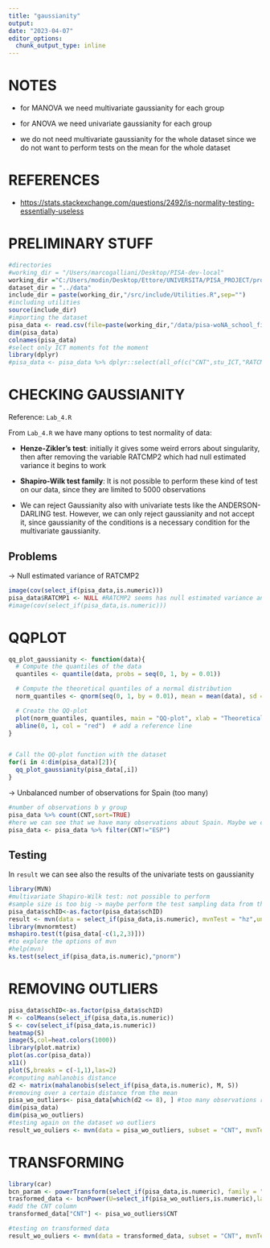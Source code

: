 ```yaml
---
title: "gaussianity"
output: 
date: "2023-04-07"
editor_options: 
  chunk_output_type: inline
---
```


# NOTES

-   for MANOVA we need multivariate gaussianity for each group

-   for ANOVA we need univariate gaussianity for each group

-   we do not need multivariate gaussianity for the whole dataset since we do not want to perform tests on the mean for the whole dataset

# REFERENCES

-   <https://stats.stackexchange.com/questions/2492/is-normality-testing-essentially-useless>

# PRELIMINARY STUFF

```r
#directories
#working_dir = "/Users/marcogalliani/Desktop/PISA-dev-local"
working_dir ="C:/Users/modin/Desktop/Ettore/UNIVERSITA/PISA_PROJECT/progetto-applied"
dataset_dir = "../data"
include_dir = paste(working_dir,"/src/include/Utilities.R",sep="")
#including utilities
source(include_dir)
#importing the dataset
pisa_data <- read.csv(file=paste(working_dir,"/data/pisa-woNA_school_final.csv",sep=""))
dim(pisa_data)
colnames(pisa_data)
#select only ICT moments fot the moment
library(dplyr)
#pisa_data <- pisa_data %>% dplyr::select(all_of(c("CNT",stu_ICT,"RATCMP1")))

```

# CHECKING GAUSSIANITY

Reference: `Lab_4.R`

From `Lab_4.R` we have many options to test normality of data:

-   **Henze-Zikler's test**: initially it gives some weird errors about singularity, then after removing the variable RATCMP2 which had null estimated variance it begins to work

-   **Shapiro-Wilk test family**: It is not possible to perform these kind of test on our data, since they are limited to 5000 observations

-   We can reject Gaussianity also with univariate tests like the ANDERSON-DARLING test. However, we can only reject gaussianity and not accept it, since gaussianity of the conditions is a necessary condition for the multivariate gaussianity.

## Problems

-\> Null estimated variance of RATCMP2

```r
image(cov(select_if(pisa_data,is.numeric)))
pisa_data$RATCMP1 <- NULL #RATCMP2 seems has null estimated variance and gives problems
#image(cov(select_if(pisa_data,is.numeric)))
```

# QQPLOT
```r
qq_plot_gaussianity <- function(data){
  # Compute the quantiles of the data
  quantiles <- quantile(data, probs = seq(0, 1, by = 0.01))

  # Compute the theoretical quantiles of a normal distribution
  norm_quantiles <- qnorm(seq(0, 1, by = 0.01), mean = mean(data), sd = sd(data))

  # Create the QQ-plot
  plot(norm_quantiles, quantiles, main = "QQ-plot", xlab = "Theoretical quantiles", ylab = "Sample quantiles")
  abline(0, 1, col = "red")  # add a reference line
}


# Call the QQ-plot function with the dataset
for(i in 4:dim(pisa_data)[2]){
  qq_plot_gaussianity(pisa_data[,i])
}

```

-\> Unbalanced number of observations for Spain (too many)

```r
#number of observations b y group
pisa_data %>% count(CNT,sort=TRUE)
#here we can see that we have many observations about Spain. Maybe we can try excluding it to have a more balanced data
pisa_data <- pisa_data %>% filter(CNT!="ESP")
```

## Testing

In `result` we can see also the results of the univariate tests on gaussianity

```r
library(MVN)
#multivariate Shapiro-Wilk test: not possible to perform
#sample size is too big -> maybe perform the test sampling data from the datset
pisa_data$schID<-as.factor(pisa_data$schID)
result <- mvn(data = select_if(pisa_data,is.numeric), mvnTest = "hz",univariateTest = "SW")
library(mvnormtest)
mshapiro.test(t(pisa_data[-c(1,2,3)]))  
#to explore the options of mvn
#help(mvn)
ks.test(select_if(pisa_data,is.numeric),"pnorm")
```

# REMOVING OUTLIERS

```r
pisa_data$schID<-as.factor(pisa_data$schID)
M <- colMeans(select_if(pisa_data,is.numeric))
S <- cov(select_if(pisa_data,is.numeric))
heatmap(S)
image(S,col=heat.colors(1000))
library(plot.matrix)
plot(as.cor(pisa_data))
x11()
plot(S,breaks = c(-1,1),las=2)
#computing mahlanobis distance
d2 <- matrix(mahalanobis(select_if(pisa_data,is.numeric), M, S))
#removing over a certain distance from the mean
pisa_wo_outliers<- pisa_data[which(d2 <= 8), ] #too many observations removed with 8
dim(pisa_data)
dim(pisa_wo_outliers)
#testing again on the dataset wo outliers
result_wo_ouliers <- mvn(data = pisa_wo_outliers, subset = "CNT", mvnTest = "hz",univariateTest = "AD")
```

# TRANSFORMING

```r
library(car)
bcn_param <- powerTransform(select_if(pisa_data,is.numeric), family = "bcnPower") #take long
trasformed_data <- bcnPower(U=select_if(pisa_wo_outliers,is.numeric),lambda=bcn_param$lambda, gamma=bcn_param$gamma)
#add the CNT column
transformed_data["CNT"] <- pisa_wo_outliers$CNT

#testing on transformed data
result_wo_ouliers <- mvn(data = transformed_data, subset = "CNT", mvnTest = "hz",univariateTest = "AD")
```
